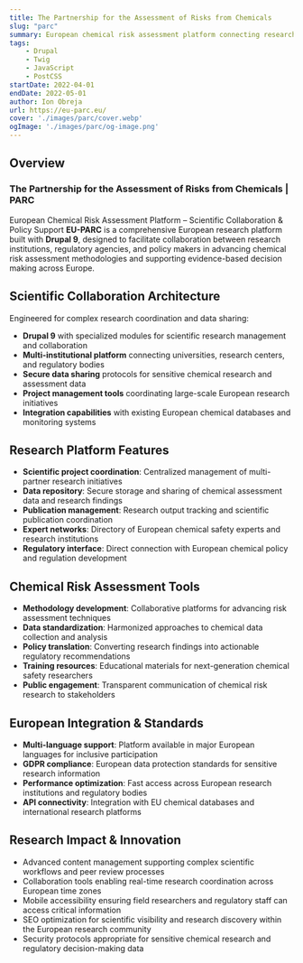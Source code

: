 ```yaml
---
title: The Partnership for the Assessment of Risks from Chemicals
slug: "parc"
summary: European chemical risk assessment platform connecting research institutions for advanced chemical safety evaluation and policy development.
tags:
    - Drupal
    - Twig
    - JavaScript
    - PostCSS
startDate: 2022-04-01
endDate: 2022-05-01
author: Ion Obreja
url: https://eu-parc.eu/
cover: './images/parc/cover.webp'
ogImage: './images/parc/og-image.png'
---
```



## **Overview**

### The Partnership for the Assessment of Risks from Chemicals | PARC

European Chemical Risk Assessment Platform – Scientific Collaboration & Policy Support
**EU-PARC** is a comprehensive European research platform built with **Drupal 9**, designed to facilitate collaboration between research institutions, regulatory agencies, and policy makers in advancing chemical risk assessment methodologies and supporting evidence-based decision making across Europe.

## Scientific Collaboration Architecture

Engineered for complex research coordination and data sharing:

- **Drupal 9** with specialized modules for scientific research management and collaboration
- **Multi-institutional platform** connecting universities, research centers, and regulatory bodies
- **Secure data sharing** protocols for sensitive chemical research and assessment data
- **Project management tools** coordinating large-scale European research initiatives
- **Integration capabilities** with existing European chemical databases and monitoring systems

## Research Platform Features

- **Scientific project coordination**: Centralized management of multi-partner research initiatives
- **Data repository**: Secure storage and sharing of chemical assessment data and research findings
- **Publication management**: Research output tracking and scientific publication coordination
- **Expert networks**: Directory of European chemical safety experts and research institutions
- **Regulatory interface**: Direct connection with European chemical policy and regulation development

## Chemical Risk Assessment Tools

- **Methodology development**: Collaborative platforms for advancing risk assessment techniques
- **Data standardization**: Harmonized approaches to chemical data collection and analysis
- **Policy translation**: Converting research findings into actionable regulatory recommendations
- **Training resources**: Educational materials for next-generation chemical safety researchers
- **Public engagement**: Transparent communication of chemical risk research to stakeholders

## European Integration & Standards

- **Multi-language support**: Platform available in major European languages for inclusive participation
- **GDPR compliance**: European data protection standards for sensitive research information
- **Performance optimization**: Fast access across European research institutions and regulatory bodies
- **API connectivity**: Integration with EU chemical databases and international research platforms

## Research Impact & Innovation

- Advanced content management supporting complex scientific workflows and peer review processes
- Collaboration tools enabling real-time research coordination across European time zones
- Mobile accessibility ensuring field researchers and regulatory staff can access critical information
- SEO optimization for scientific visibility and research discovery within the European research community
- Security protocols appropriate for sensitive chemical research and regulatory decision-making data

